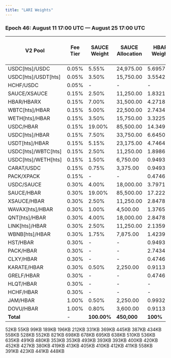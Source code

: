 ```yaml
---
title: "LARI Weights"
---
```


### **Epoch 46: August 11 17:00 UTC — August 25 17:00 UTC**

| V2 Pool             | Fee Tier | SAUCE Weight | SAUCE Allocation | HBAR Weight | HBAR Allocation | PACK Weight | PACK Allocation | HLiquity HBAR Grant Weight | HLiquity HBAR Grant Allocation |
| ------------------- | -------- | ------------ | ---------------- | ----------- | --------------- | ----------- | --------------- | -------------------------- | ------------------------------ |
| USDC[hts]/USDC      | 0.05%    | 5.55%        | 24,975.00        | 5.6957%     | 3,559.81        | -           | -               |                            |                                |
| USDC[hts]/USDT[hts] | 0.05%    | 3.50%        | 15,750.00        | 3.5542%     | 2,221.38        | -           | -               |                            |                                |
| HCHF/USDC           | 0.05%    | -            | -                | -           | -               | -           | -               | 52.00%                     | 3,074.08                       |
| SAUCE/XSAUCE        | 0.15%    | 2.50%        | 11,250.00        | 1.8321%     | 1,145.06        | -           | -               |                            |                                |
| HBAR/HBARX          | 0.15%    | 7.00%        | 31,500.00        | 4.2718%     | 2,669.88        | -           | -               |                            |                                |
| WBTC[hts]/HBAR      | 0.15%    | 5.00%        | 22,500.00        | 2.7434%     | 1,714.63        | -           | -               |                            |                                |
| WETH[hts]/HBAR      | 0.15%    | 3.50%        | 15,750.00        | 3.3225%     | 2,076.56        | -           | -               |                            |                                |
| USDC/HBAR           | 0.15%    | 19.00%       | 85,500.00        | 14.3492%    | 8,968.25        | 10.00%      | 50,025.00       |                            |                                |
| USDC[hts]/HBAR      | 0.15%    | 7.50%        | 33,750.00        | 6.6450%     | 4,153.13        | -           | -               |                            |                                |
| USDT[hts]/HBAR      | 0.15%    | 5.15%        | 23,175.00        | 4.7464%     | 2,966.50        | -           | -               |                            |                                |
| USDC[hts]/WBTC[hts] | 0.15%    | 2.50%        | 11,250.00        | 1.8986%     | 1,186.63        | -           | -               |                            |                                |
| USDC[hts]/WETH[hts] | 0.15%    | 1.50%        | 6,750.00         | 0.9493%     | 593.31          | -           | -               |                            |                                |
| CARAT/USDC          | 0.15%    | 0.75%        | 3,375.00         | 0.9493%     | 593.31          | -           | -               |                            |                                |
| PACK/XPACK          | 0.15%    | -            | -                | 0.4746%     | 296.63          | 15.00%      | 75,037.50       |                            |                                |
| USDC/SAUCE          | 0.30%    | 4.00%        | 18,000.00        | 3.7971%     | 2,373.19        | -           | -               |                            |                                |
| SAUCE/HBAR          | 0.30%    | 19.00%       | 85,500.00        | 17.2225%    | 10,764.06       | 10.00%      | 50,025.00       |                            |                                |
| XSAUCE/HBAR         | 0.30%    | 2.50%        | 11,250.00        | 2.8478%     | 1,779.88        | -           | -               |                            |                                |
| WAVAX[hts]/HBAR     | 0.30%    | 1.00%        | 4,500.00         | 1.3765%     | 860.31          | -           | -               |                            |                                |
| QNT[hts]/HBAR       | 0.30%    | 4.00%        | 18,000.00        | 2.8478%     | 1,779.88        | -           | -               |                            |                                |
| LINK[hts]/HBAR      | 0.30%    | 2.50%        | 11,250.00        | 2.1359%     | 1,334.94        | -           | -               |                            |                                |
| WBNB[hts]/HBAR      | 0.30%    | 1.75%        | 7,875.00         | 1.4239%     | 889.94          | -           | -               |                            |                                |
| HST/HBAR            | 0.30%    | -            | -                | 0.9493%     | 593.31          | -           | -               |                            |                                |
| PACK/HBAR           | 0.30%    | -            | -                | 2.7434%     | 1,714.63        | 65.00%      | 325,162.50      |                            |                                |
| CLXY/HBAR           | 0.30%    | -            | -                | 0.4746%     | 296.63          | -           | -               |                            |                                |
| KARATE/HBAR         | 0.30%    | 0.50%        | 2,250.00         | 0.9113%     | 569.56          | -           | -               |                            |                                |
| GRELF/HBAR          | 0.30%    | -            | -                | 0.4746%     | 296.63          | -           | -               |                            |                                |
| HLQT/HBAR           | 0.30%    | -            | -                | -           | -               | -           | -               | 47.00%                     | 2,778.50                       |
| HCHF/HBAR           | 0.30%    | -            | -                | -           | -               | -           | -               | 1%                         | 59.11                          |
| JAM/HBAR            | 1.00%    | 0.50%        | 2,250.00         | 0.9932%     | 620.75          | -           | -               |                            |                                |
| DOVU/HBAR           | 1.00%    | 0.80%        | 3,600.00         | 0.9113%     | 569.56          | -           |                 |                            |                                |
| **Total**           | -        | **100.00%**  | **450,000**      | **100%**    | **56,588.31**   | **100.00%** | **500,250.00**  |                            | **5,911.69**                   |

<AccordionGroup>
  <Accordion title="Epoch Airdrop Results" defaultOpen="false" icon="paperclip">
    <Card title="Epoch 1 Airdrop Results" icon="paperclip" horizontal="true" href="https://github.com/saucerswaplabs/saucerswap-epoch-results/raw/refs/heads/main/Epoch_1.csv">
      52KB
    </Card>
    <Card title="Epoch 2 Airdrop Results" icon="paperclip" horizontal="true" href="https://github.com/saucerswaplabs/saucerswap-epoch-results/raw/refs/heads/main/Epoch_2.csv">
      55KB
    </Card>
    <Card title="Epoch 3 Airdrop Results" icon="paperclip" horizontal="true" href="https://github.com/saucerswaplabs/saucerswap-epoch-results/raw/refs/heads/main/Epoch_3.csv">
      99KB
    </Card>
    <Card title="Epoch 4 Airdrop Results" icon="paperclip" horizontal="true" href="https://github.com/saucerswaplabs/saucerswap-epoch-results/raw/refs/heads/main/Epoch_4.csv">
      189KB
    </Card>
    <Card title="Epoch 5 Airdrop Results" icon="paperclip" horizontal="true" href="https://github.com/saucerswaplabs/saucerswap-epoch-results/raw/refs/heads/main/Epoch_5.csv">
      196KB
    </Card>
    <Card title="Epoch 6 Airdrop Results" icon="paperclip" horizontal="true" href="https://github.com/saucerswaplabs/saucerswap-epoch-results/raw/refs/heads/main/Epoch_6.csv">
      212KB
    </Card>
    <Card title="Epoch 7 Airdrop Results" icon="paperclip" horizontal="true" href="https://github.com/saucerswaplabs/saucerswap-epoch-results/raw/refs/heads/main/Epoch_7.csv">
      331KB
    </Card>
    <Card title="Epoch 8 Airdrop Results" icon="paperclip" horizontal="true" href="https://github.com/saucerswaplabs/saucerswap-epoch-results/raw/refs/heads/main/Epoch_8.csv">
      369KB
    </Card>
    <Card title="Epoch 9 Airdrop Results" icon="paperclip" horizontal="true" href="https://github.com/saucerswaplabs/saucerswap-epoch-results/raw/refs/heads/main/Epoch_9.csv">
      445KB
    </Card>
    <Card title="Epoch 10 Airdrop Results" icon="paperclip" horizontal="true" href="https://github.com/saucerswaplabs/saucerswap-epoch-results/raw/refs/heads/main/Epoch_10.csv">
      387KB
    </Card>
    <Card title="Epoch 11 Airdrop Results" icon="paperclip" horizontal="true" href="https://github.com/saucerswaplabs/saucerswap-epoch-results/raw/refs/heads/main/Epoch_11.csv">
      434KB
    </Card>
    <Card title="Epoch 12 Airdrop Results" icon="paperclip" horizontal="true" href="https://github.com/saucerswaplabs/saucerswap-epoch-results/raw/refs/heads/main/Epoch_12.csv">
      558KB
    </Card>
    <Card title="Epoch 13 Airdrop Results" icon="paperclip" horizontal="true" href="https://github.com/saucerswaplabs/saucerswap-epoch-results/raw/refs/heads/main/Epoch_13.csv">
      528KB
    </Card>
    <Card title="Epoch 14 Airdrop Results" icon="paperclip" horizontal="true" href="https://github.com/saucerswaplabs/saucerswap-epoch-results/raw/refs/heads/main/Epoch_14.csv">
      552KB
    </Card>
    <Card title="Epoch 15 Airdrop Results" icon="paperclip" horizontal="true" href="https://github.com/saucerswaplabs/saucerswap-epoch-results/raw/refs/heads/main/Epoch_15.csv">
      821KB
    </Card>
    <Card title="Epoch 16 Airdrop Results" icon="paperclip" horizontal="true" href="https://github.com/saucerswaplabs/saucerswap-epoch-results/raw/refs/heads/main/Epoch_16.csv">
      698KB
    </Card>
    <Card title="Epoch 17 Airdrop Results" icon="paperclip" horizontal="true" href="https://github.com/saucerswaplabs/saucerswap-epoch-results/raw/refs/heads/main/Epoch_17.csv">
      678KB
    </Card>
    <Card title="Epoch 18 Airdrop Results" icon="paperclip" horizontal="true" href="https://github.com/saucerswaplabs/saucerswap-epoch-results/raw/refs/heads/main/Epoch_18.csv">
      695KB
    </Card>
    <Card title="Epoch 19 Airdrop Results" icon="paperclip" horizontal="true" href="https://github.com/saucerswaplabs/saucerswap-epoch-results/raw/refs/heads/main/Epoch_19.csv">
      638KB
    </Card>
    <Card title="Epoch 20 Airdrop Results" icon="paperclip" horizontal="true" href="https://github.com/saucerswaplabs/saucerswap-epoch-results/raw/refs/heads/main/Epoch_20.csv">
      510KB
    </Card>
    <Card title="Epoch 21 Airdrop Results" icon="paperclip" horizontal="true" href="https://github.com/saucerswaplabs/saucerswap-epoch-results/raw/refs/heads/main/Epoch_21.csv">
      536KB
    </Card>
    <Card title="Epoch 22 Airdrop Results" icon="paperclip" horizontal="true" href="https://github.com/saucerswaplabs/saucerswap-epoch-results/raw/refs/heads/main/Epoch_22.csv">
      635KB
    </Card>
    <Card title="Epoch 23 Airdrop Results" icon="paperclip" horizontal="true" href="https://github.com/saucerswaplabs/saucerswap-epoch-results/raw/refs/heads/main/Epoch_23.csv">
      491KB
    </Card>
    <Card title="Epoch 24 Airdrop Results" icon="paperclip" horizontal="true" href="https://github.com/saucerswaplabs/saucerswap-epoch-results/raw/refs/heads/main/Epoch_24.csv">
      480KB
    </Card>
    <Card title="Epoch 25 Airdrop Results" icon="paperclip" horizontal="true" href="https://github.com/saucerswaplabs/saucerswap-epoch-results/raw/refs/heads/main/Epoch_25.csv">
      353KB
    </Card>
    <Card title="Epoch 26 Airdrop Results" icon="paperclip" horizontal="true" href="https://github.com/saucerswaplabs/saucerswap-epoch-results/raw/refs/heads/main/Epoch_26.csv">
      353KB
    </Card>
    <Card title="Epoch 27 Airdrop Results" icon="paperclip" horizontal="true" href="https://github.com/saucerswaplabs/saucerswap-epoch-results/raw/refs/heads/main/Epoch_27.csv">
      493KB
    </Card>
    <Card title="Epoch 28 Airdrop Results" icon="paperclip" horizontal="true" href="https://github.com/saucerswaplabs/saucerswap-epoch-results/raw/refs/heads/main/Epoch_28.csv">
      393KB
    </Card>
    <Card title="Epoch 29 Airdrop Results" icon="paperclip" horizontal="true" href="https://github.com/saucerswaplabs/saucerswap-epoch-results/raw/refs/heads/main/Epoch_29.csv">
      393KB
    </Card>
    <Card title="Epoch 30 Airdrop Results" icon="paperclip" horizontal="true" href="https://github.com/saucerswaplabs/saucerswap-epoch-results/raw/refs/heads/main/Epoch_30.csv">
      400KB
    </Card>
    <Card title="Epoch 31 Airdrop Results" icon="paperclip" horizontal="true" href="https://github.com/saucerswaplabs/saucerswap-epoch-results/raw/refs/heads/main/Epoch_31.csv">
      420KB
    </Card>
    <Card title="Epoch 32 Airdrop Results" icon="paperclip" horizontal="true" href="https://github.com/saucerswaplabs/saucerswap-epoch-results/raw/refs/heads/main/Epoch_32.csv">
      452KB
    </Card>
    <Card title="Epoch 33 Airdrop Results" icon="paperclip" horizontal="true" href="https://github.com/saucerswaplabs/saucerswap-epoch-results/raw/refs/heads/main/Epoch_33.csv">
      427KB
    </Card>
    <Card title="Epoch 34 Airdrop Results" icon="paperclip" horizontal="true" href="https://github.com/saucerswaplabs/saucerswap-epoch-results/raw/refs/heads/main/Epoch_34.csv">
      380KB
    </Card>
    <Card title="Epoch 35 Airdrop Results" icon="paperclip" horizontal="true" href="https://github.com/saucerswaplabs/saucerswap-epoch-results/raw/refs/heads/main/Epoch_35.csv">
      419KB
    </Card>
    <Card title="Epoch 36 Airdrop Results" icon="paperclip" horizontal="true" href="https://github.com/saucerswaplabs/saucerswap-epoch-results/raw/refs/heads/main/Epoch_36.csv">
      413KB
    </Card>
    <Card title="Epoch 37 Airdrop Results" icon="paperclip" horizontal="true" href="https://github.com/saucerswaplabs/saucerswap-epoch-results/raw/refs/heads/main/Epoch_37.csv">
      405KB
    </Card>
    <Card title="Epoch 38 Airdrop Results" icon="paperclip" horizontal="true" href="https://github.com/saucerswaplabs/saucerswap-epoch-results/raw/refs/heads/main/Epoch_38.csv">
      410KB
    </Card>
    <Card title="Epoch 39 Airdrop Results" icon="paperclip" horizontal="true" href="https://github.com/saucerswaplabs/saucerswap-epoch-results/raw/refs/heads/main/Epoch_39.csv">
      412KB
    </Card>
    <Card title="Epoch 40 Airdrop Results" icon="paperclip" horizontal="true" href="https://github.com/saucerswaplabs/saucerswap-epoch-results/raw/refs/heads/main/Epoch_40.csv">
      411KB
    </Card>
    <Card title="Epoch 41 Airdrop Results" icon="paperclip" horizontal="true" href="https://github.com/saucerswaplabs/saucerswap-epoch-results/raw/refs/heads/main/Epoch_41.csv">
      558KB
    </Card>
    <Card title="Epoch 42 Airdrop Results" icon="paperclip" horizontal="true" href="https://github.com/saucerswaplabs/saucerswap-epoch-results/raw/refs/heads/main/Epoch_42.csv">
      391KB
    </Card>
    <Card title="Epoch 43 Airdrop Results" icon="paperclip" horizontal="true" href="https://github.com/saucerswaplabs/saucerswap-epoch-results/raw/refs/heads/main/Epoch_43.csv">
      423KB
    </Card>
    <Card title="Epoch 44 Airdrop Results" icon="paperclip" horizontal="true" href="https://github.com/saucerswaplabs/saucerswap-epoch-results/raw/refs/heads/main/Epoch_44.csv">
      441KB
    </Card>
    <Card title="Epoch 45 Airdrop Results" icon="paperclip" horizontal="true" href="https://github.com/saucerswaplabs/saucerswap-epoch-results/raw/refs/heads/main/Epoch_45.csv">
      448KB
    </Card>
    
  </Accordion>
</AccordionGroup>